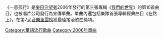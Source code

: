 {{unreferenced|time=2019-09-03T01:32:05+00:00}}
{{Infobox single
|  Name        = 一意孤行
|  Artist      = [[麥田守望者_(樂隊)|麥田守望者]]
|  Cover       = 
|  Released    = 2006
|  Recorded    = 
|  Genre       = [[華語流行音樂|華語流行音樂]]
|  Length      = 
|  Label       = [[太合麥田|太合麥田]]
|  Number      =
|  Producer    = [[张亚东_(音乐人)|張亞東]]
|  Last single  = [[Super_Star|Super Star]] <br />(2006年)
|  This single  = 一意孤行 <br />(2006年)
|  Next single  = 《[[所有你想要的/Green|所有你想要的/Green]]》<br />(2007年)

}}

《一意孤行》是[[麥田守望者_(樂隊)|麥田守望者]]2006年發行的第三張專輯《[[我們的世界|我們的世界]]》的第10首曲目，也被唱片公司發行為宣傳單曲。單曲內還包括樂隊首張專輯經典曲目《在路上》。在第7屆[[音樂風雲榜|音樂風雲榜]]獲最佳搖滾歌曲獎項。

[[Category:華語流行歌曲|Category:華語流行歌曲]]
[[Category:2006年單曲|Category:2006年單曲]]